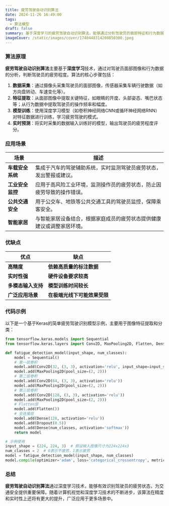 ```yaml
---
title: 疲劳驾驶自动识别算法
date: 2024-11-26 16:49:00
tags:
  - 算法模型
draft: false
summary: 基于深度学习的疲劳驾驶自动识别算法，能够通过分析驾驶员的面部特征和行为数据，实时监测驾驶员的疲劳状态，预防交通事故的发生。
imageCover: /static/images/cover/1740448314208850300.jpeg
---
```


### 算法原理

**疲劳驾驶自动识别算法**主要基于**深度学习**技术，通过对驾驶员面部图像和行为数据的分析，判断驾驶员的疲劳程度。算法的核心步骤包括：

1. **数据采集**：通过摄像头采集驾驶员的面部图像，传感器采集车辆行驶数据（如方向盘转动、车速变化等）。
2. **特征提取**：从面部图像中提取关键特征，如眼睛的开度、头部姿态、嘴巴状态等；从行为数据中提取驾驶员的操作频率和幅度。
3. **模型训练**：使用深度学习模型（如卷积神经网络CNN或循环神经网络RNN）对特征数据进行训练，学习疲劳驾驶的模式。
4. **实时预测**：将实时采集的数据输入训练好的模型，输出驾驶员的疲劳程度评分。

### 应用场景

| **场景**         | **描述**                                                               |
| ---------------- | ---------------------------------------------------------------------- |
| **车载安全系统** | 集成于汽车的驾驶辅助系统，实时监测驾驶员疲劳状态，发出警报或建议。     |
| **工业安全监控** | 应用于高风险工业环境，监测操作员的疲劳状态，防止因疲劳导致的操作错误。 |
| **公共交通安全** | 用于公交车、地铁等公共交通工具的驾驶员监控，保障乘客安全。             |
| **智能家居**     | 与智能家居设备结合，根据家庭成员的疲劳状态提供健康建议或调整家居环境。 |

### 优缺点

| **优点**           | **缺点**                     |
| ------------------ | ---------------------------- |
| **高精度**         | **依赖高质量的标注数据**     |
| **实时性强**       | **硬件设备要求较高**         |
| **多模态输入支持** | **模型训练时间较长**         |
| **广泛应用场景**   | **在极端光线下可能效果受限** |

### 代码示例

以下是一个基于Keras的简单疲劳驾驶识别模型示例，主要用于图像特征提取和分类：

```python
from tensorflow.keras.models import Sequential
from tensorflow.keras.layers import Conv2D, MaxPooling2D, Flatten, Dense, Dropout

def fatigue_detection_model(input_shape, num_classes):
    model = Sequential()
    # 第一层卷积
    model.add(Conv2D(32, (3, 3), activation='relu', input_shape=input_shape))
    model.add(MaxPooling2D(pool_size=(2, 2)))
    # 第二层卷积
    model.add(Conv2D(64, (3, 3), activation='relu'))
    model.add(MaxPooling2D(pool_size=(2, 2)))
    # 第三层卷积
    model.add(Conv2D(128, (3, 3), activation='relu'))
    model.add(MaxPooling2D(pool_size=(2, 2)))
    # Flatten层
    model.add(Flatten())
    # 全连接层
    model.add(Dense(128, activation='relu'))
    model.add(Dropout(0.5))
    model.add(Dense(num_classes, activation='softmax'))
    return model

# 示例使用
input_shape = (224, 224, 3)  # 假设输入图像尺寸为224x224x3
num_classes = 2  # 0表示不疲劳，1表示疲劳
model = fatigue_detection_model(input_shape, num_classes)
model.compile(optimizer='adam', loss='categorical_crossentropy', metrics=['accuracy'])
```

### 总结

**疲劳驾驶自动识别算法**通过深度学习技术，能够有效识别驾驶员的疲劳状态，为交通安全提供重要保障。随着计算机视觉和深度学习技术的不断进步，该算法在精度和实时性上还将有更大的提升，广泛应用于更多场景中。
